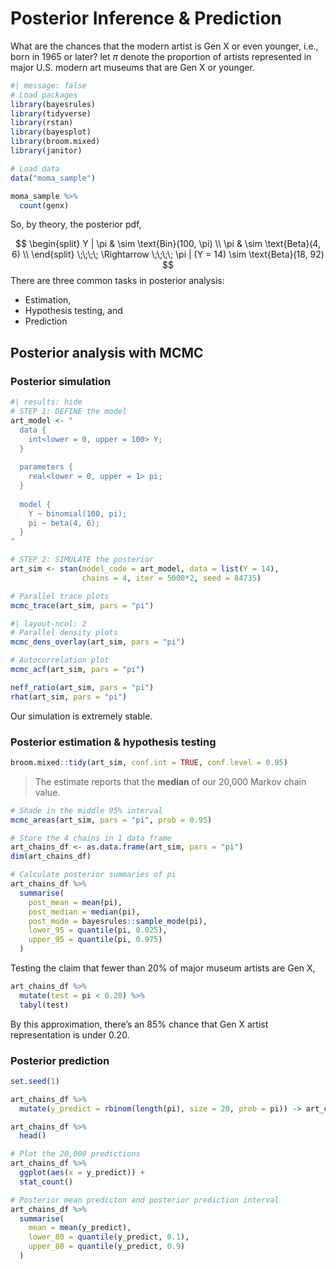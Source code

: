 # Posterior Inference & Prediction

What are the chances that the modern artist is Gen X or even younger, i.e., born in 1965 or later? let $\pi$ denote the proportion of artists represented in major U.S. modern art museums that are Gen X or younger.


```r
#| message: false
# Load packages
library(bayesrules)
library(tidyverse)
library(rstan)
library(bayesplot)
library(broom.mixed)
library(janitor)

# Load data
data("moma_sample")
```


```r
moma_sample %>% 
  count(genx)
```

So, by theory, the posterior pdf,

$$
\begin{split}
Y | \pi & \sim \text{Bin}(100, \pi) \\
\pi & \sim \text{Beta}(4, 6) \\
\end{split} \;\;\;\; \Rightarrow \;\;\;\; \pi | (Y = 14) \sim \text{Beta}(18, 92)
$$
There are three common tasks in posterior analysis: 

- Estimation, 
- Hypothesis testing, and 
- Prediction


## Posterior analysis with MCMC

### Posterior simulation

```r
#| results: hide
# STEP 1: DEFINE the model
art_model <- "
  data {
    int<lower = 0, upper = 100> Y;
  }
  
  parameters {
    real<lower = 0, upper = 1> pi;
  }
  
  model {
    Y ~ binomial(100, pi);
    pi ~ beta(4, 6);
  }
"

# STEP 2: SIMULATE the posterior
art_sim <- stan(model_code = art_model, data = list(Y = 14),
                chains = 4, iter = 5000*2, seed = 84735)
```


```r
# Parallel trace plots
mcmc_trace(art_sim, pars = "pi")
```

```r
#| layout-ncol: 2
# Parallel density plots
mcmc_dens_overlay(art_sim, pars = "pi")

# Autocorrelation plot
mcmc_acf(art_sim, pars = "pi")
```

```r
neff_ratio(art_sim, pars = "pi")
rhat(art_sim, pars = "pi")
```

Our simulation is extremely stable.


### Posterior estimation & hypothesis testing

```r
broom.mixed::tidy(art_sim, conf.int = TRUE, conf.level = 0.95)
```

> The estimate reports that the **median** of our 20,000 Markov chain value.

```r
# Shade in the middle 95% interval
mcmc_areas(art_sim, pars = "pi", prob = 0.95)
```

```r
# Store the 4 chains in 1 data frame
art_chains_df <- as.data.frame(art_sim, pars = "pi")
dim(art_chains_df)
```

```r
# Calculate posterior summaries of pi
art_chains_df %>% 
  summarise(
    post_mean = mean(pi),
    post_median = median(pi),
    post_mode = bayesrules::sample_mode(pi),
    lower_95 = quantile(pi, 0.025),
    upper_95 = quantile(pi, 0.975)
  )
```

Testing the claim that fewer than 20% of major museum artists are Gen X,

```r
art_chains_df %>% 
  mutate(test = pi < 0.20) %>% 
  tabyl(test)
```

By this approximation, there’s an 85% chance that Gen X artist representation is under 0.20.


### Posterior prediction    

```r
set.seed(1)

art_chains_df %>% 
  mutate(y_predict = rbinom(length(pi), size = 20, prob = pi)) -> art_chains_df

art_chains_df %>% 
  head()
```

```r
# Plot the 20,000 predictions
art_chains_df %>% 
  ggplot(aes(x = y_predict)) +
  stat_count()
```

```r
# Posterior mean predicton and posterior prediction interval
art_chains_df %>% 
  summarise(
    mean = mean(y_predict),
    lower_80 = quantile(y_predict, 0.1),
    upper_80 = quantile(y_predict, 0.9)
  )
```

